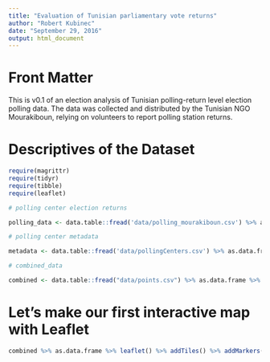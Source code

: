 ```yaml
---
title: "Evaluation of Tunisian parliamentary vote returns"
author: "Robert Kubinec"
date: "September 29, 2016"
output: html_document
---
```



# Front Matter

This is v0.1 of an election analysis of Tunisian polling-return level election polling data. The data was collected and distributed by the Tunisian NGO Mourakiboun, relying on volunteers to report polling station returns. 

# Descriptives of the Dataset


```r
require(magrittr)
require(tidyr)
require(tibble)
require(leaflet)

# polling center election returns

polling_data <- data.table::fread('data/polling_mourakiboun.csv') %>% as.data.frame %>% as_tibble

# polling center metadata

metadata <- data.table::fread('data/pollingCenters.csv') %>% as.data.frame %>% as_tibble

# combined_data

combined <- data.table::fread("data/points.csv") %>% as.data.frame %>% as_tibble

```

# Let's make our first interactive map with Leaflet


```r

combined %>% as.data.frame %>% leaflet() %>% addTiles() %>% addMarkers(lat=~latitude,lng=~longitude)


```




